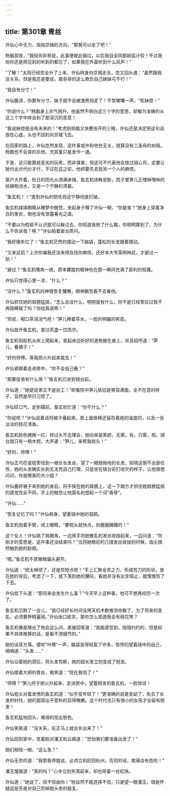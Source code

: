 ```yaml
---
---
---
```

title: 第301章 青丝
---





许仙心中无力，指指京城的方向，“那我可以走了吧！”

杨戬颔首，“我知你非邪徒，此事便就此揭过，以后我自会同那妖狐计较！不过我劝你还是把见到的听到的都忘了，如果我在外面听到什么风声！”

“了解！”太阳已经完全升了上来，许仙转身向京城走去，忽又回头道：“虽然跟我没关系，但是我还是要说，做哥哥的这么欺负自己妹妹可不行！”

“我自有分寸！”

许仙腹谤，你要有分寸，妹子就不会被渣男拐走了！不禁嘟囔一声，“死妹控！”

“你说什么？”杨戬身上杀气再升，他虽然不明白这三个字的意思，却极为准确的从这三个字中体会到了那深沉的恶意！

“我说妹控是没有未来的！”考虑到杨戬又快要张开的三眼，许仙还是决定把这句话放在心底，头也不回的向京城飞去。

在回家的路上，许仙忽然发现，这件事或许和他也无关。就算没有三圣母的劝阻，杨戬也不会真的杀他，充其量只是发作一通。

于是，这只能算是恶劣的玩笑，而非谋害，但这可不代表他会放过胡心月，定要让她付出点代价才行，不过在这之前，他却要先去找另一个人的麻烦。

窗户大开着，秋日的阳光从洒满床铺，鱼玄机闭眸安卧。院子里笋儿正嘿咻嘿咻的给植物浇水，又是一个宁静的清晨。

“鱼玄机！！”直到许仙的怒吼将这宁静彻底打破。

鱼玄机揉揉眼睛从睡梦中醒觉，坐起身子横了许仙一眼，“你是谁？”她身上穿着净白的里衣，倒也没有泄露春光之虞。

“不要以为假装不认识就可以躲过去，你知道我倒了什么霉，你明明算到了，为什么不告诉我？啊？”许仙拍着窗台质问。

“我好像失忆了！”鱼玄机茫然的摆动一下脑袋，蓬松的长发跟着摆动。

“又来这招？上次你骗我还没来得及找你麻烦，还好本大爷英明神武，才避过一劫！”

“避过？”鱼玄机嘴角一挑，原本朦胧的眼神也在那一瞬间充满了犀利的轻蔑。

许仙只觉得心里一凉，“什么？”

“没什么？”鱼玄机的神情恢复慵懒，眼神飘忽着不去看他。

许仙抓住她的肩膀猛摇，“怎么会没什么，明明就有什么，你不是已经答应过我不再隐瞒我了吗？你给我说啊！”

“师叔，喝口茶消消气吧！”笋儿捧着茶水，一脸的明媚的笑意。

许仙放开鱼玄机，拿过茶盏一饮而尽。

鱼玄机则趁机从床上爬起来，拿起床边折好的道袍披在身上，并且招呼道：“笋儿，叠被子！”

“好的师傅，等我把火升起来就去！”

许仙紧跟着走进房中，“你不会自己叠？”

“那要徒弟有什么用？”鱼玄机已坐到镜台前。

许仙道：“她是徒弟又不是杂工！”却看院中笋儿依旧是笑容满面，全不在意的样子，显然是早已习惯了。

许仙叹口气，走到榻前，鱼玄机忙道：“你干什么？”

“你说呢？”许仙说着话将被子叠起来，那上面依稀还留存着她的温度的，以及一丝淡淡的桂花清香。

鱼玄机脸色微微一红，转过头不去理会，她向来是素颜，无需，妆，只需，梳。镜台就只有一柄木梳，大声道：“笋儿，来帮我梳头！”

“好的，师傅！”

许仙正巧在瓷枕旁找到一根长长发丝，望了一眼她拖地的长发，知晓这倒不全是任性，她的头发确实长到无法凭自己打理，只是坐在镜台前打哈欠的样子，让他很想问问，你是哪家的大小姐？

许仙叠好被子来到她的身后，将手按在她的肩膀上，这一下跟方才抓住她肩膀猛摇的感觉完全不同，手上的触觉让他莫名的想起一个词“香骨”。

“许仙……”

“恢复记忆了吗？”许仙俯身，望着镜中她的容颜。

鱼玄机抱着手臂，闭上眼睛，“要梳头就快点，别磨磨蹭蹭的！”

这个女人！许仙挑了挑眼角，一边用手将她散乱的发丝收拢起来，一边问道：“你刚才的意思是，这件事还没结束吗？”当将她眼前的几缕发丝收拢的时候，指尖偶然触到她的脸颊。

“嗯。”鱼玄机不禁微微偏头避开。

许仙道：“梳太麻烦了，还是剪短点吧！”手上汇聚金灵之力，形成剪刀的形状，放在她的背后，考虑了一下，就下落到她的腰际，看她并没有出言阻止，就慢慢剪了下去。

许仙低下头道：“那将来会发生什么事？”今天早上这种事，他可不想再经历一次了。

鱼玄机沉默了一会儿，“我已经好长时间没用天机术数推测命数了，为了将来的变乱，必须要养精蓄锐。”许仙张口欲言，那你怎么知道我会有桃花煞？

鱼玄机像是猜出了他会这么问，直接回答道：“我能感觉到，隐隐约约的，但是如果不具体推算的话，是看不清细节的。”

她的话音方落，便听“咔嚓”一声，脑袋变得轻盈了许多，惊愕的望着镜中的自己，喃喃道：“头发……”

许仙沿着她的颈后，将头发剪断，她的超长发立刻变成了短发。

许仙提着大把的青丝，微笑道：“现在我信了！”

“师傅？”笋儿终于把火升起来，走进房中，望着短发的鱼玄机，一脸惊讶！

许仙低头对着发愣的鱼玄机道：“似乎变年轻了！”更准确的说是变幼了，失去了长发的衬托，她的面容出乎意料的显得稚嫩。这个时代也只有很小的女孩才会留有短发！

鱼玄机猛地回头，难得的现出怒色。

许仙笑笑道：“没关系，反正马上就会长出来了！”

许仙回到家中，苦着脸对潘玉和云嫣道：“恐怕我们要准备出发了！”

她们相视一眼，“这么急？”

许仙无奈的道：“我那鱼师姐说，必须立刻赶回杭州，否则的话，敖璃会有危险！”

潘玉皱眉道：“真的吗？”心中立刻失落起来，却也带着一丝松快。

许仙道：“她说了，信不信由你！”他自然不能选择不信，只是望一眼潘玉，很是怀疑这是否是对自己剪掉她头发的报复。
